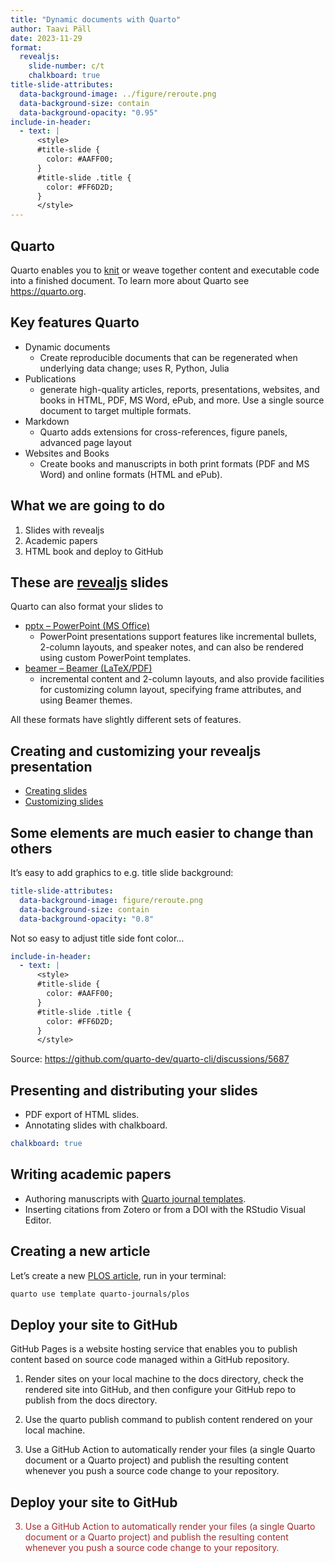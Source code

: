 ```yaml
---
title: "Dynamic documents with Quarto"
author: Taavi Päll
date: 2023-11-29
format: 
  revealjs:
    slide-number: c/t
    chalkboard: true
title-slide-attributes:
  data-background-image: ../figure/reroute.png
  data-background-size: contain
  data-background-opacity: "0.95"
include-in-header:
  - text: |
      <style>
      #title-slide {
        color: #AAFF00;
      }
      #title-slide .title {
        color: #FF6D2D;
      }
      </style>
---
```


## Quarto

Quarto enables you to [knit](https://yihui.org/knitr/) or weave together content and executable code into a finished document. To learn more about Quarto see <https://quarto.org>.


## Key features Quarto {.smaller}

- Dynamic documents
    - Create reproducible documents that can be regenerated when underlying data change; uses R, Python, Julia
- Publications 
    - generate high-quality articles, reports, presentations, websites, and books in HTML, PDF, MS Word, ePub, and more. Use a single source document to target multiple formats.
- Markdown
    - Quarto adds extensions for cross-references, figure panels, advanced page layout
- Websites and Books
    - Create books and manuscripts in both print formats (PDF and MS Word) and online formats (HTML and ePub).
    
## What we are going to do

1. Slides with revealjs
2. Academic papers
3. HTML book and deploy to GitHub


## These are [revealjs](https://quarto.org/docs/presentations/revealjs/) slides {.smaller}

Quarto can also format your slides to 

- [pptx -- PowerPoint (MS Office)](https://quarto.org/docs/presentations/powerpoint.html)
    - PowerPoint presentations support features like incremental bullets, 2-column layouts, and speaker notes, and can also be rendered using custom PowerPoint templates.

- [beamer -- Beamer (LaTeX/PDF)](https://quarto.org/docs/presentations/beamer.html)
    - incremental content and 2-column layouts, and also provide facilities for customizing column layout, specifying frame attributes, and using Beamer themes.

:::{.callout-note}
All these formats have slightly different sets of features.
:::


## Creating and customizing your revealjs presentation

- [Creating slides](https://quarto.org/docs/presentations/revealjs/)
- [Customizing slides](https://quarto.org/docs/presentations/revealjs/advanced.html)


## Some elements are much easier to change than others

It's easy to add graphics to e.g. title slide background:

```.yaml
title-slide-attributes:
  data-background-image: figure/reroute.png
  data-background-size: contain
  data-background-opacity: "0.8"
```

Not so easy to adjust title side font color...

```.yaml
include-in-header:
  - text: |
      <style>
      #title-slide {
        color: #AAFF00;
      }
      #title-slide .title {
        color: #FF6D2D;
      }
      </style>
```


:::footer
Source: [https://github.com/quarto-dev/quarto-cli/discussions/5687](https://github.com/quarto-dev/quarto-cli/discussions/5687)
:::


## Presenting and distributing your slides

- PDF export of HTML slides.
- Annotating slides with chalkboard.

```.yaml
chalkboard: true
```


## Writing academic papers

- Authoring manuscripts with [Quarto journal templates](https://quarto.org/docs/journals/).
- Inserting citations from Zotero or from a DOI with the RStudio Visual Editor.


## Creating a new article

Let's create a new [PLOS article](https://github.com/quarto-journals/plos), run in your terminal:


```.bash
quarto use template quarto-journals/plos
```


## Deploy your site to GitHub {auto-animate=true}

GitHub Pages is a website hosting service that enables you to publish content based on source code managed within a GitHub repository.

1. Render sites on your local machine to the docs directory, check the rendered site into GitHub, and then configure your GitHub repo to publish from the docs directory.    

2. Use the quarto publish command to publish content rendered on your local machine.

::: {}
3. Use a GitHub Action to automatically render your files (a single Quarto document or a Quarto project) and publish the resulting content whenever you push a source code change to your repository. 
:::


## Deploy your site to GitHub {auto-animate=true}

::: {style="color: brown;"}
3. Use a GitHub Action to automatically render your files (a single Quarto document or a Quarto project) and publish the resulting content whenever you push a source code change to your repository.
:::

